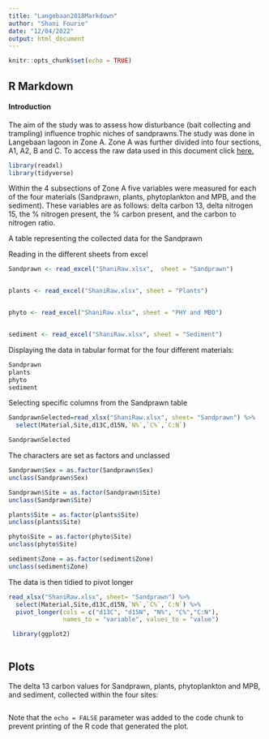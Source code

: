 ```yaml
---
title: "Langebaan2018Markdown"
author: "Shani Fourie"
date: "12/04/2022"
output: html_document
---
```


```r
knitr::opts_chunk$set(echo = TRUE)
```

## R Markdown

#### Introduction

The aim of the study was to assess how disturbance (bait collecting and trampling) influence trophic niches of sandprawns.The study was done in Langebaan lagoon in Zone A. Zone A was further divided into four sections, A1, A2, B and C. To access the raw data used in this document click [here.](https://github.com/ShaniFourie/TidyData/blob/main/ShaniRaw.xlsx)



```r
library(readxl)
library(tidyverse)

```

Within the 4 subsections of Zone A five variables were measured for each of the four materials (Sandprawn, plants, phytoplankton and MPB, and the sediment). These variables are as follows: delta carbon 13, delta nitrogen 15, the % nitrogen present, the % carbon present, and the carbon to nitrogen ratio.

A table representing the collected data for the Sandprawn


Reading in the different sheets from excel
```r
Sandprawn <- read_excel("ShaniRaw.xlsx",  sheet = "Sandprawn")


plants <- read_excel("ShaniRaw.xlsx", sheet = "Plants")


phyto <- read_excel("ShaniRaw.xlsx", sheet = "PHY and MBO")


sediment <- read_excel("ShaniRaw.xlsx", sheet = "Sediment")

```

Displaying the data in tabular format for the four different materials:
```r
Sandprawn
plants
phyto
sediment
```

Selecting specific columns from the Sandprawn table

```r
SandprawnSelected=read_xlsx("ShaniRaw.xlsx", sheet= "Sandprawn") %>% 
  select(Material,Site,d13C,d15N,`N%`,`C%`,`C:N`)

SandprawnSelected

```


The characters are set as factors and unclassed
```r
Sandprawn$Sex = as.factor(Sandprawn$Sex)
unclass(Sandprawn$Sex)

Sandprawn$Site = as.factor(Sandprawn$Site)
unclass(Sandprawn$Site)

plants$Site = as.factor(plants$Site)
unclass(plants$Site)

phyto$Site = as.factor(phyto$Site)
unclass(phyto$Site)

sediment$Zone = as.factor(sediment$Zone)
unclass(sediment$Zone)
```



The data is then tidied to pivot longer

```r
read_xlsx("ShaniRaw.xlsx", sheet= "Sandprawn") %>% 
  select(Material,Site,d13C,d15N,`N%`,`C%`,`C:N`) %>%
  pivot_longer(cols = c("d13C", "d15N", "N%", "C%","C:N"),
               names_to = "variable", values_to = "value") 
```


```r
 library(ggplot2)
```

```r

```

## Plots

The delta 13 carbon values for Sandprawn, plants, phytoplankton and MPB, and sediment, collected within the four sites:

```r



```

Note that the `echo = FALSE` parameter was added to the code chunk to prevent printing of the R code that generated the plot.
